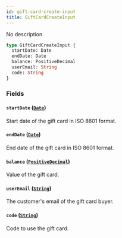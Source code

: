 ```yaml
---
id: gift-card-create-input
title: GiftCardCreateInput
---
```


No description

```graphql
type GiftCardCreateInput {
  startDate: Date
  endDate: Date
  balance: PositiveDecimal
  userEmail: String
  code: String
}
```

### Fields

#### `startDate` ([`Date`](../../../developer/api-reference/scalars/date))

Start date of the gift card in ISO 8601 format.

#### `endDate` ([`Date`](../../../developer/api-reference/scalars/date))

End date of the gift card in ISO 8601 format.

#### `balance` ([`PositiveDecimal`](../../../developer/api-reference/scalars/positive-decimal))

Value of the gift card.

#### `userEmail` ([`String`](../../../developer/api-reference/scalars/string))

The customer's email of the gift card buyer.

#### `code` ([`String`](../../../developer/api-reference/scalars/string))

Code to use the gift card.
